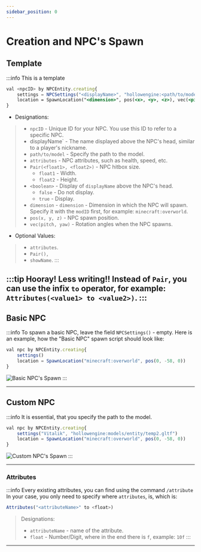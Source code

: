 ```yaml
---
sidebar_position: 0
---
```


# Creation and NPC's Spawn

## Template

:::info This is a template

```jsx
val <npcID> by NPCEntity.creating{
    settings = NPCSettings("<displayName>", "hollowengine:<path/to/model>.gltf",   Attributes(<attributes>), Pair(<float1>, <float2>), <boolean>)
    location = SpawnLocation("<dimension>", pos(<x>, <y>, <z>), vec(<pitch>, <yaw>))
}
```

- Designations:
> - `npcID` - Unique ID for your NPC. You use this ID to refer to a specific NPC.
> - displayName` - The name displayed above the NPC's head, similar to a player's nickname.
> - `path/to/model` - Specify the path to the model.
> - `attributes` - NPC attributes, such as health, speed, etc.
> - `Pair(<float1>, <float2>)` - NPC hitbox size.
>   - `float1` - Width.
>   - `float2` - Height.
> - `<boolean>` - Display of `displayName` above the NPC's head.
>   - `false` - Do not display.
>   - `true` - Display.
> - `dimension` - `dimension` - Dimension in which the NPC will spawn. Specify it with the `modID` first, for example: `minecraft:overworld`.
> - `pos(x, y, z)` - NPC spawn position.
> - `vec(pitch, yaw)` - Rotation angles when the NPC spawns.

- Optional Values:
> - `attributes`. 
> - `Pair(),` 
> - `showName`.
:::

:::tip Hooray! Less writing!!
Instead of `Pair`, you can use the infix `to` operator, for example: `Attributes(<value1> to <value2>)`.
:::
---

## Basic NPC

:::info To spawn a basic NPC, leave the field `NPCSettings()` - empty.
Here is an example, how the "Basic NPC" spawn script should look like:
```jsx
val npc by NPCEntity.creating{
    settings()
    location = SpawnLocation("minecraft:overworld", pos(0, -58, 0))
}
```
![Basic NPC's Spawn](../../.resourses/spawn-basic-npc.gif)
:::

---

## Custom NPC

:::info It is essential, that you specify the path to the model.
```jsx
val npc by NPCEntity.creating{
    settings("Vitalik", "hollowengine:models/entity/temp2.gltf")
    location = SpawnLocation("minecraft:overworld", pos(0, -58, 0))
}
```
![Custom NPC's Spawn](../../.resourses/spawn-custom-npc.gif)
:::

---

### Attributes

:::info Every existing attributes, you can find using the command `/attribute`
In your case, you only need to specify where `attributes`, is, which is:
```jsx
Attributes("<attributeName>" to <float>)
```
> Designations:
> - `attributeName` - name of the attribute.
> - `float` - Number/Digit, where in the end there is `f`, example: `10f`
:::

---

